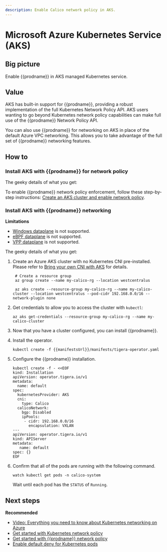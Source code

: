 ```yaml
---
description: Enable Calico network policy in AKS.
---
```


# Microsoft Azure Kubernetes Service (AKS)

## Big picture

Enable {{prodname}} in AKS managed Kubernetes service.

## Value

AKS has built-in support for {{prodname}}, providing a robust implementation of the full Kubernetes Network Policy API. AKS users wanting to go beyond Kubernetes network policy capabilities can make full use of the {{prodname}} Network Policy API.

You can also use {{prodname}} for networking on AKS in place of the default Azure VPC networking. This allows you to take advantage of the full set of {{prodname}} networking features.

## How to

### Install AKS with {{prodname}} for network policy

The geeky details of what you get:

<GeekDetails
  prodname='{{prodname}}'
  details='Policy:Calico,IPAM:Azure,CNI:Azure,Overlay:No,Routing:VPC Native,Datastore:Kubernetes'
/>

To enable {{prodname}} network policy enforcement, follow these step-by-step instructions: [Create an AKS cluster and enable network policy](https://docs.microsoft.com/en-us/azure/aks/use-network-policies).

### Install AKS with {{prodname}} networking

**Limitations**

- [Windows dataplane](../windows-calico/index.mdx) is not supported.
- [eBPF dataplane](../../../operations/ebpf/use-cases-ebpf.mdx) is not supported.
- [VPP dataplane](https://github.com/projectcalico/vpp-dataplane) is not supported.

The geeky details of what you get:

<GeekDetails
  prodname='{{prodname}}'
  details='Policy:Calico,IPAM:Calico,CNI:Calico,Overlay:VXLAN,Routing:Calico,Datastore:Kubernetes'
/>

1. Create an Azure AKS cluster with no Kubernetes CNI pre-installed. Please refer to [Bring your own CNI with AKS](https://docs.microsoft.com/en-us/azure/aks/use-byo-cni?tabs=azure-cli) for details.

   ```
    # Create a resource group
    az group create --name my-calico-rg --location westcentralus

    az aks create --resource-group my-calico-rg --name my-calico-cluster --location westcentralus --pod-cidr 192.168.0.0/16 --network-plugin none
   ```

1. Get credentials to allow you to access the cluster with `kubectl`:

   ```
   az aks get-credentials --resource-group my-calico-rg --name my-calico-cluster
   ```

1. Now that you have a cluster configured, you can install {{prodname}}.

1. Install the operator.

   ```
   kubectl create -f {{manifestsUrl}}/manifests/tigera-operator.yaml
   ```

1. Configure the {{prodname}} installation.

   ```
   kubectl create -f - <<EOF
   kind: Installation
   apiVersion: operator.tigera.io/v1
   metadata:
     name: default
   spec:
     kubernetesProvider: AKS
     cni:
       type: Calico
     calicoNetwork:
       bgp: Disabled
       ipPools:
        - cidr: 192.168.0.0/16
          encapsulation: VXLAN
   ---
   apiVersion: operator.tigera.io/v1
   kind: APIServer
   metadata:
      name: default
   spec: {}
   EOF
   ```

1. Confirm that all of the pods are running with the following command.

   ```
   watch kubectl get pods -n calico-system
   ```

   Wait until each pod has the `STATUS` of `Running`.

## Next steps

**Recommended**

- [Video: Everything you need to know about Kubernetes networking on Azure](https://www.projectcalico.org/everything-you-need-to-know-about-kubernetes-networking-on-azure/)
- [Get started with Kubernetes network policy](../../../network-policy/get-started/kubernetes-policy/kubernetes-network-policy.mdx)
- [Get started with {{prodname}} network policy](../../../network-policy/get-started/calico-policy/calico-network-policy.mdx)
- [Enable default deny for Kubernetes pods](../../../network-policy/get-started/kubernetes-default-deny.mdx)
